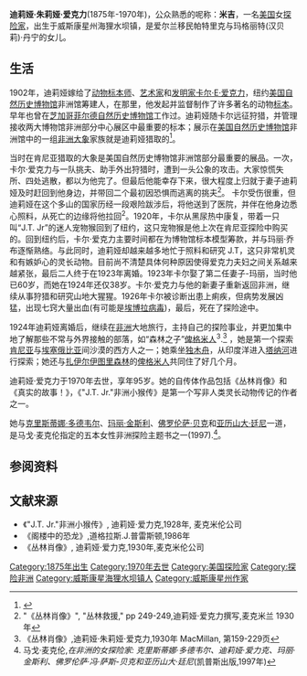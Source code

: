 {{Infobox person
| name        = 迪莉娅·朱莉娅·爱克力
| image       = Delia Akeley, 1915.jpg
| alt         = 
| caption     = 迪莉娅·朱莉娅·爱克力 (1915)
| birth_name  = 迪莉娅·朱莉娅·丹宁
| birth_date  = 1875年<!-- {{Birth date and age|YYYY年|MM月|DD日}} or {{Birth-date and age|YYYY年Month月DD日}} -->
| birth_place = [[威斯康星州海狸水坝镇|威斯康星州海狸水坝镇]]
| death_date  = 1970年<!-- {{Death date and age|YYYY年|MM月|DD日}} or {{Death-date and age|Month DD, YYYY|YYYY年Month月DD日}} (death date then birth date) -->
| death_place = 
| nationality = 美国
| other_names = 米吉·爱克力
| occupation  = 女探险家; 猎人
| known_for   = 
}}
'''迪莉娅·朱莉娅·爱克力'''(1875年-1970年)，公众熟悉的呢称：'''米吉'''，一名[[美国|美国]]女[[探险家|探险家]]，出生于威斯康星州海狸水坝镇，是爱尔兰移民帕特里克与玛格丽特(汉贝莉)·丹宁的女儿。

==生活==
1902年，迪莉娅嫁给了[[动物标本师|动物标本师]]、[[艺术家|艺术家]]和[[发明家|发明家]][[卡尔·E·爱克力|卡尔·E·爱克力]]，纽约[[美国自然历史博物馆|美国自然历史博物馆]]非洲馆筹建人，在那里，他发起并监督制作了许多著名的动物[[标本|标本]]。早年也曾在[[芝加哥|芝加哥]][[菲尔德自然历史博物馆|菲尔德自然历史博物馆]]工作过。迪莉娅随卡尔远征狩猎，并管理接收两大博物馆非洲部分中心展区中最重要的标本；展示在[[美国自然历史博物馆|美国自然历史博物馆]]非洲馆中的一组[[非洲大象|非洲大象]]家族就是迪莉娅猎取的<ref name="Live">{{cite web|url=http://news.yahoo.com/8-unsung-women-explorers-180658286.html|title=八位默默无闻的女探险家|author=我们惊人的星球员工|publisher=LiveScience.com|date=2012年4月30日|accessdate=2012年4月30日|archive-date=2016年3月4日|archive-url=https://web.archive.org/web/20160304213944/http://news.yahoo.com/8-unsung-women-explorers-180658286.html|dead-url=no}}</ref>。

当时在肯尼亚猎取的大象是美国自然历史博物馆非洲馆部分最重要的展品。一次，卡尔·爱克力与一队挑夫、助手外出狩猎时，遭到一头公象的攻击。大家惊慌失所、四处逃散，都以为他完了。但最后他能幸存下来，很大程度上归就于妻子迪莉娅及时赶回到他身边，并带回二个最初因恐惧而逃离的挑夫<ref>"《丛林肖像》", "丛林救援," pp 249-249,迪莉娅·爱克力撰写,麦克米兰 1930年</ref>。 
卡尔受伤很重，但迪莉娅在这个多山的国家历经一段艰险跋涉后，将他送到了医院，并伴在他身边悉心照料，从死亡的边缘将他拉回<sup>2</sup>。1920年，卡尔从黑尿热中康复，带着一只叫“J.T. Jr”的迷人宠物猴回到了纽约，这只宠物猴是他上次在肯尼亚探险中购买的。回到纽约后，卡尔·爱克力主要时间都在为博物馆标本模型筹款，并与玛丽·乔布逐惭熟络。与此同时，迪莉娅却越来越多地忙于照料和研究 J.T，这只非常机灵和有嫉妒心的灵长动物。目前尚不清楚具体何种原因使得爱克力夫妇之间关系越来越紧张，最后二人终于在1923年离婚。1923年卡尔娶了第二任妻子-玛丽，当时他已60岁，而她在1924年还仅38岁。卡尔·爱克力与他的新妻子重新返回非洲，继续从事狩猎和研究山地大猩猩。1926年卡尔被诊断出患上痢疾，但病势发展凶猛，出现七窍大量出血(有可能是[[埃博拉病毒|埃博拉病毒]])，最后，死在了探险途中。  

1924年迪莉娅离婚后，继续在[[非洲|非洲]]大地旅行，主持自己的探险事业，并更加集中地了解那些不常与外界接触的部落，如“森林之子”[[俾格米人|俾格米人]]<sup>3</sup>.<ref>《丛林肖像》,迪莉娅·朱莉娅·爱克力,1930年 MacMillan, 第159-229页</ref> ，她是第一个探索[[肯尼亚|肯尼亚]]与[[埃塞俄比亚|埃塞俄比亚]]间沙漠的西方人之一；她乘坐[[独木舟|独木舟]]，从印度洋进入[[塔纳河|塔纳河]]进行探索；她还与[[扎伊尔|扎伊尔]][[伊图里森林|伊图里森林]]的[[俾格米人|俾格米人]]共同住了好几个月。

迪莉娅·爱克力于1970年去世，享年95岁。她的自传体作品包括《丛林肖像》和《真实的故事！》，《"J.T. Jr."非洲小猴传》是第一个写非人类灵长动物传记的作者之一。

她与[[克里斯蒂娜·多德韦尔|克里斯蒂娜·多德韦尔]]、[[玛丽·金斯利|玛丽·金斯利]]、[[佛罗伦萨·贝克|佛罗伦萨·贝克]]和[[亚历山大·廷尼|亚历山大·廷尼]]一道，是马戈·麦克伦指定的五本女性非洲探险主题书之一(1997).<ref>马戈·麦克伦,''在非洲的女探险家: 克里斯蒂娜·多德韦尔、迪莉娅·爱力克、玛丽·金斯利、佛罗伦萨·冯·萨斯-贝克和亚历山大·廷尼''(凯普斯出版,1997年)</ref>。
==参阅资料==
{{reflist}}
==文献来源==
* 《"J.T. Jr."非洲小猴传》, 迪莉娅·爱力克,1928年, 麦克米伦公司{{OCLC|547783}}
* 《阁楼中的恐龙》,道格拉斯.J.普雷斯顿,1986年
* 《丛林肖像》, 迪莉娅·爱力克,1930年,麦克米伦公司

{{Authority control}}
{{DEFAULTSORT:Akeley, Delia}}
[[Category:1875年出生|Category:1875年出生]]
[[Category:1970年去世|Category:1970年去世]]
[[Category:美国探险家|Category:美国探险家]]
[[Category:探险非洲|Category:探险非洲]]
[[Category:威斯康星海狸水坝镇人|Category:威斯康星海狸水坝镇人]]
[[Category:威斯康星州作家|Category:威斯康星州作家]]